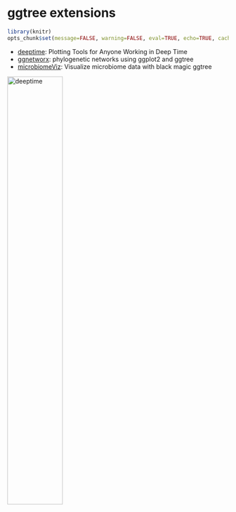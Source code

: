# ggtree extensions {#chapter9}

```r
library(knitr)
opts_chunk$set(message=FALSE, warning=FALSE, eval=TRUE, echo=TRUE, cache=TRUE)
```


+ [deeptime](https://github.com/willgearty/deeptime): Plotting Tools for Anyone Working in Deep Time
+ [ggnetworx](https://github.com/KlausVigo/ggnetworx): phylogenetic networks using ggplot2 and ggtree
+ [microbiomeViz](https://github.com/lch14forever/microbiomeViz): Visualize microbiome data with black magic ggtree

<img src="https://raw.githubusercontent.com/willgearty/deeptime/master/images/example_phylo.png" alt="deeptime" width="50%" />

